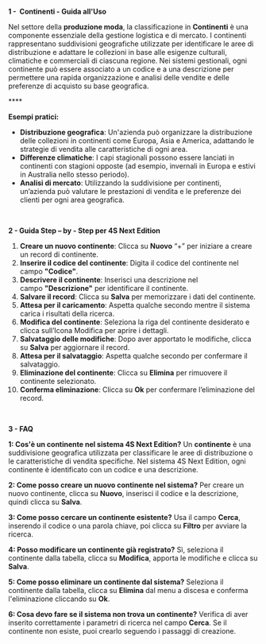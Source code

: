 **1 -  Continenti - Guida all'Uso**

Nel settore della **produzione moda**, la classificazione in **Continenti** è una componente essenziale della gestione logistica e di mercato. I continenti rappresentano suddivisioni geografiche utilizzate per identificare le aree di distribuzione e adattare le collezioni in base alle esigenze culturali, climatiche e commerciali di ciascuna regione. Nei sistemi gestionali, ogni continente può essere associato a un codice e a una descrizione per permettere una rapida organizzazione e analisi delle vendite e delle preferenze di acquisto su base geografica.

**** 

**Esempi pratici:**

* **Distribuzione geografica**: Un'azienda può organizzare la distribuzione delle collezioni in continenti come Europa, Asia e America, adattando le strategie di vendita alle caratteristiche di ogni area.
* **Differenze climatiche**: I capi stagionali possono essere lanciati in continenti con stagioni opposte (ad esempio, invernali in Europa e estivi in Australia nello stesso periodo).
* **Analisi di mercato**: Utilizzando la suddivisione per continenti, un’azienda può valutare le prestazioni di vendita e le preferenze dei clienti per ogni area geografica.

 

**2 - Guida Step – by - Step per 4S Next Edition**

1. **Creare un nuovo continente**: Clicca su **Nuovo** “+” per iniziare a creare un record di continente.
2. **Inserire il codice del continente**: Digita il codice del continente nel campo **"Codice"**.
3. **Descrivere il continente**: Inserisci una descrizione nel campo **"Descrizione"** per identificare il continente.
4. **Salvare il record**: Clicca su **Salva** per memorizzare i dati del continente.
5. **Attesa per il caricamento**: Aspetta qualche secondo mentre il sistema carica i risultati della ricerca.
6. **Modifica del continente**: Seleziona la riga del continente desiderato e clicca sull’Icona Modifica per aprire i dettagli.
7. **Salvataggio delle modifiche**: Dopo aver apportato le modifiche, clicca su **Salva** per aggiornare il record.
8. **Attesa per il salvataggio**: Aspetta qualche secondo per confermare il salvataggio.
9. **Eliminazione del continente**: Clicca su **Elimina** per rimuovere il continente selezionato.
10. **Conferma eliminazione**: Clicca su **Ok** per confermare l’eliminazione del record.

 

**3 - FAQ**

**1: Cos'è un continente nel sistema 4S Next Edition?** Un **continente** è una suddivisione geografica utilizzata per classificare le aree di distribuzione o le caratteristiche di vendita specifiche. Nel sistema 4S Next Edition, ogni continente è identificato con un codice e una descrizione.

**2: Come posso creare un nuovo continente nel sistema?** Per creare un nuovo continente, clicca su **Nuovo**, inserisci il codice e la descrizione, quindi clicca su **Salva**.

**3: Come posso cercare un continente esistente?** Usa il campo **Cerca**, inserendo il codice o una parola chiave, poi clicca su **Filtro** per avviare la ricerca.

**4: Posso modificare un continente già registrato?** Sì, seleziona il continente dalla tabella, clicca su **Modifica**, apporta le modifiche e clicca su **Salva**.

**5: Come posso eliminare un continente dal sistema?** Seleziona il continente dalla tabella, clicca su **Elimina** dal menu a discesa e conferma l'eliminazione cliccando su **Ok**.

**6: Cosa devo fare se il sistema non trova un continente?** Verifica di aver inserito correttamente i parametri di ricerca nel campo **Cerca**. Se il continente non esiste, puoi crearlo seguendo i passaggi di creazione.
